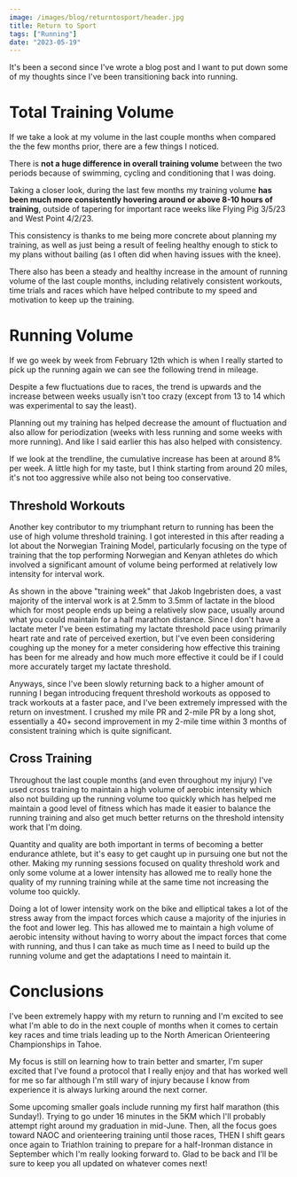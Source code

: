 ```yaml
---
image: /images/blog/returntosport/header.jpg
title: Return to Sport
tags: ["Running"]
date: "2023-05-19"
---
```


It's been a second since I've wrote a blog post and I want to put down some of my thoughts since I've been transitioning back into running.

# Total Training Volume

If we take a look at my volume in the last couple months when compared the the few months prior, there are a few things I noticed.

<ResponsiveImage
  src="/images/blog/returntosport/volume.png"
  alt="Chart of Total Training Volume"
/>

There is **not a huge difference in overall training volume** between the two periods because of swimming, cycling and conditioning that I was doing.

Taking a closer look, during the last few months my training volume **has been much more consistently hovering around or above 8-10 hours of training**, outside of tapering for important race weeks like Flying Pig 3/5/23 and West Point 4/2/23.

This consistency is thanks to me being more concrete about planning my training, as well as just being a result of feeling healthy enough to stick to my plans without bailing (as I often did when having issues with the knee).

There also has been a steady and healthy increase in the amount of running volume of the last couple months, including relatively consistent workouts, time trials and races which have helped contribute to my speed and motivation to keep up the training.

# Running Volume

If we go week by week from February 12th which is when I really started to pick up the running again we can see the following trend in mileage.

<ResponsiveImage
  src="/images/blog/returntosport/chart.png"
  alt="Chart of Running Volume"
/>

Despite a few fluctuations due to races, the trend is upwards and the increase between weeks usually isn't too crazy (except from 13 to 14 which was experimental to say the least).

Planning out my training has helped decrease the amount of fluctuation and also allow for periodization (weeks with less running and some weeks with more running). And like I said earlier this has also helped with consistency.

If we look at the trendline, the cumulative increase has been at around 8% per week. A little high for my taste, but I think starting from around 20 miles, it's not too aggressive while also not being too conservative.

## Threshold Workouts

Another key contributor to my triumphant return to running has been the use of high volume threshold training. I got interested in this after reading a lot about
the Norwegian Training Model, particularly focusing on the type of training that the top performing Norwegian and Kenyan athletes do which involved a significant amount
of volume being performed at relatively low intensity for interval work.

<ResponsiveImage
  src="/images/blog/returntosport/jakob.webp"
  alt="Chart of Running Volume"
  square
/>

As shown in the above "training week" that Jakob Ingebristen does, a vast majority of the interval work is at 2.5mm to 3.5mm of lactate in the blood which for most people
ends up being a relatively slow pace, usually around what you could maintain for a half marathon distance. Since I don't have a lactate meter I've been estimating
my lactate threshold pace using primarily heart rate and rate of perceived exertion, but I've even been considering coughing up the money for a meter considering
how effective this training has been for me already and how much more effective it could be if I could more accurately target my lactate threshold.

Anyways, since I've been slowly returning back to a higher amount of running I began introducing frequent threshold workouts as opposed to track workouts at a
faster pace, and I've been extremely impressed with the return on investment. I crushed my mile PR and 2-mile PR by a long shot, essentially a 40+ second improvement
in my 2-mile time within 3 months of consistent training which is quite significant.

## Cross Training

Throughout the last couple months (and even throughout my injury) I've used cross training to maintain a high volume of aerobic intensity which also not building up the
running volume too quickly which has helped me maintain a good level of fitness which has made it easier to balance the running training and also get much
better returns on the threshold intensity work that I'm doing.

Quantity and quality are both important in terms of becoming a better endurance athlete, but it's easy to get caught up in pursuing one but not the other.
Making my running sessions focused on quality threshold work and only some volume at a lower intensity has allowed me to really hone the quality of my
running training while at the same time not increasing the volume too quickly.

Doing a lot of lower intensity work on the bike and elliptical takes a lot of the stress away from the impact forces which cause a majority of the injuries in the
foot and lower leg. This has allowed me to maintain a high volume of aerobic intensity without having to worry about the impact forces that come with running, and
thus I can take as much time as I need to build up the running volume and get the adaptations I need to maintain it.

# Conclusions

I've been extremely happy with my return to running and I'm excited to see what I'm able to do in the next couple of months when it comes to certain key
races and time trials leading up to the North American Orienteering Championships in Tahoe.

My focus is still on learning how to train better and smarter, I'm super excited that I've found a protocol that I really enjoy and that has worked
well for me so far although I'm still wary of injury because I know from experience it is always lurking around the next corner.

Some upcoming smaller goals include running my first half marathon (this Sunday!). Trying to go under 16 minutes in the 5KM which I'll probably attempt right
around my graduation in mid-June. Then, all the focus goes toward NAOC and orienteering training until those races, THEN I shift gears once again to Triathlon
training to prepare for a half-Ironman distance in September which I'm really looking forward to. Glad to be back and I'll be sure to keep you all updated on
whatever comes next!
